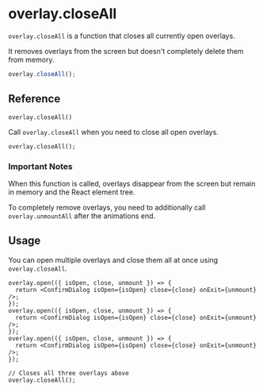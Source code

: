 # overlay.closeAll

`overlay.closeAll` is a function that closes all currently open overlays.

It removes overlays from the screen but doesn't completely delete them from memory.

```ts
overlay.closeAll();
```

## Reference

`overlay.closeAll()`

Call `overlay.closeAll` when you need to close all open overlays.

```tsx
overlay.closeAll();
```

### Important Notes

When this function is called, overlays disappear from the screen but remain in memory and the React element tree.

To completely remove overlays, you need to additionally call `overlay.unmountAll` after the animations end.

## Usage

You can open multiple overlays and close them all at once using `overlay.closeAll`.

```tsx {12}
overlay.open(({ isOpen, close, unmount }) => {
  return <ConfirmDialog isOpen={isOpen} close={close} onExit={unmount} />;
});
overlay.open(({ isOpen, close, unmount }) => {
  return <ConfirmDialog isOpen={isOpen} close={close} onExit={unmount} />;
});
overlay.open(({ isOpen, close, unmount }) => {
  return <ConfirmDialog isOpen={isOpen} close={close} onExit={unmount} />;
});

// Closes all three overlays above
overlay.closeAll();
```
